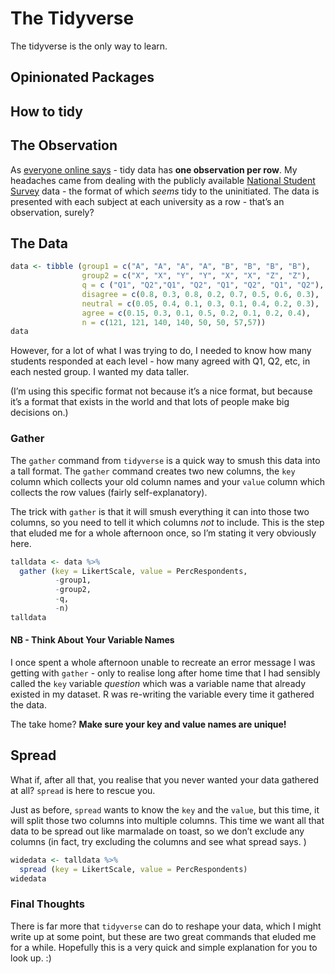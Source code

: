 # The Tidyverse {#tidyverse}

The tidyverse is the only way to learn. 

## Opinionated Packages {#tidy_opinions}

## How to tidy {#how_tidy}




## The Observation
As [everyone online says](http://vita.had.co.nz/papers/tidy-data.html) - tidy data has **one observation per row**. My headaches came from dealing with the publicly available [National Student Survey](https://www.officeforstudents.org.uk/advice-and-guidance/student-information-and-data/national-student-survey-nss/) data - the format of which *seems* tidy to the uninitiated. The data is presented with each subject at each university as a row - that's an observation, surely?


## The Data
```r
data <- tibble (group1 = c("A", "A", "A", "A", "B", "B", "B", "B"),
                group2 = c("X", "X", "Y", "Y", "X", "X", "Z", "Z"),
                q = c ("Q1", "Q2","Q1", "Q2", "Q1", "Q2", "Q1", "Q2"),
                disagree = c(0.8, 0.3, 0.8, 0.2, 0.7, 0.5, 0.6, 0.3),
                neutral = c(0.05, 0.4, 0.1, 0.3, 0.1, 0.4, 0.2, 0.3),
                agree = c(0.15, 0.3, 0.1, 0.5, 0.2, 0.1, 0.2, 0.4),
                n = c(121, 121, 140, 140, 50, 50, 57,57)) 
data
```

However, for a lot of what I was trying to do, I needed to know how many students responded at each level - how many agreed with Q1, Q2, etc, in each nested group. I wanted my data taller. 

(I'm using this specific format not because it's a nice format, but because it's a format that exists in the world and that lots of people make big decisions on.)

### Gather
The `gather` command from `tidyverse` is a quick way to smush this data into a tall format. The `gather` command creates two new columns, the `key` column which collects your old column names and your `value` column which collects the row values (fairly self-explanatory).

The trick with `gather` is that it will smush everything it can into those two columns, so you need to tell it which columns *not* to include. This is the step that eluded me for a whole afternoon once, so I'm stating it very obviously here.

```r
talldata <- data %>%
  gather (key = LikertScale, value = PercRespondents,
          -group1,
          -group2,
          -q,
          -n)
talldata
```

#### NB - Think About Your Variable Names
I once spent a whole afternoon unable to recreate an error message I was getting with `gather` - only to realise long after home time that I had sensibly called the `key` variable *question* which was a variable name that already existed in my dataset. R was re-writing the variable every time it gathered the data. 

The take home? **Make sure your key and value names are unique!**

## Spread
What if, after all that, you realise that you never wanted your data gathered at all? `spread` is here to rescue you. 

Just as before, `spread` wants to know the `key` and the `value`, but this time, it will split those two columns into multiple columns. This time we want all that data to be spread out like marmalade on toast, so we don't exclude any columns (in fact, try excluding the columns and see what spread says. )

```r
widedata <- talldata %>%
  spread (key = LikertScale, value = PercRespondents)
widedata
```


### Final Thoughts
There is far more that `tidyverse` can do to reshape your data, which I might write up at some point, but these are two great commands that eluded me for a while. Hopefully this is a very quick and simple explanation for you to look up. :)
